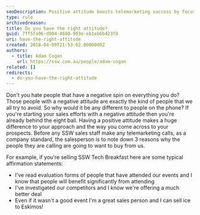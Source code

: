 ```yaml
---
seoDescription: Positive attitude boosts telemarketing success by focusing on why prospects want to buy from you.
type: rule
archivedreason:
title: Do you have the right attitude?
guid: 7ff5fa96-d904-4600-903e-eb1eb6b423f8
uri: have-the-right-attitude
created: 2018-04-09T21:53:02.0000000Z
authors:
  - title: Adam Cogan
    url: https://ssw.com.au/people/adam-cogan
related: []
redirects:
  - do-you-have-the-right-attitude
---
```


Don't you hate people that have a negative spin on everything you do? Those people with a negative attitude are exactly the kind of people that we all try to avoid. So why would it be any different to people on the phone? If you're starting your sales efforts with a negative attitude then you're already behind the eight ball. Having a positive attitude makes a huge difference to your approach and the way you come across to your prospects.
Before any SSW sales staff make any telemarketing calls, as a company standard, the salesperson is to note down 3 reasons why the people they are calling are going to want to buy from us.

For example, if you're selling SSW Tech Breakfast here are some typical affirmation statements:

- I've read evaluation forms of people that have attended our events and I know that people will benefit significantly from attending
- I've investigated our competitors and I know we're offering a much better deal
- Even if it wasn't a good event I'm a great sales person and I can sell ice to Eskimos!